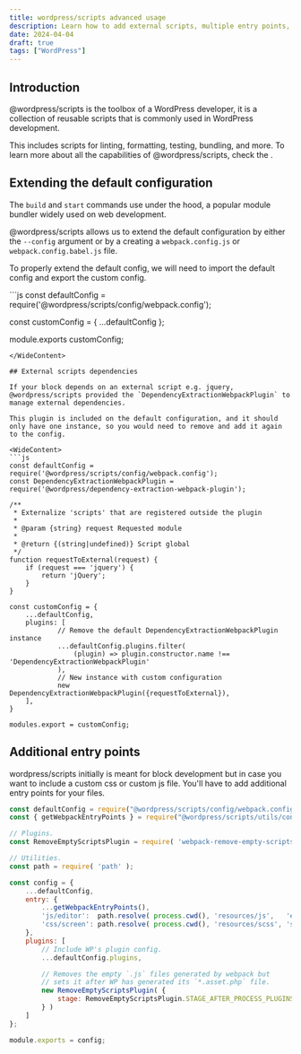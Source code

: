 ```yaml
---
title: wordpress/scripts advanced usage
description: Learn how to add external scripts, multiple entry points, remove empty scripts, and add css browser prefix on @wordpress/scripts
date: 2024-04-04
draft: true
tags: ["WordPress"]
---
```



## Introduction

@wordpress/scripts is the toolbox of a WordPress developer, it is a collection of reusable scripts that is commonly used in WordPress development.

This includes scripts for linting, formatting, testing, bundling, and more. To learn more about all the capabilities of @wordpress/scripts, check the <ExternalLink text="official documentation" href="https://developer.wordpress.org/block-editor/reference-guides/packages/packages-scripts/" />.

## Extending the default configuration

The `build` and `start` commands use <ExternalLink text="webpack" href="https://webpack.js.org/" /> under the hood, a popular module bundler widely used on web development.

@wordpress/scripts allows us to extend the default configuration by either the `--config` argument or by a creating a `webpack.config.js` or `webpack.config.babel.js` file.

To properly extend the default config, we will need to import the default config and export the custom config.

<WideContent>
```js
const defaultConfig = require('@wordpress/scripts/config/webpack.config');

const customConfig = {
    ...defaultConfig
};

module.exports customConfig;
```
</WideContent>

## External scripts dependencies

If your block depends on an external script e.g. jquery, @wordpress/scripts provided the `DependencyExtractionWebpackPlugin` to manage external dependencies.

This plugin is included on the default configuration, and it should only have one instance, so you would need to remove and add it again to the config.

<WideContent>
```js
const defaultConfig = require('@wordpress/scripts/config/webpack.config');
const DependencyExtractionWebpackPlugin = require('@wordpress/dependency-extraction-webpack-plugin');

/**
 * Externalize 'scripts' that are registered outside the plugin
 *
 * @param {string} request Requested module
 *
 * @return {(string|undefined)} Script global
 */
function requestToExternal(request) {
    if (request === 'jquery') {
        return 'jQuery';
    }
}

const customConfig = {
    ...defaultConfig,
    plugins: [
            // Remove the default DependencyExtractionWebpackPlugin instance
            ...defaultConfig.plugins.filter(
                (plugin) => plugin.constructor.name !== 'DependencyExtractionWebpackPlugin'
            ),
            // New instance with custom configuration
            new DependencyExtractionWebpackPlugin({requestToExternal}),
    ],
}

modules.export = customConfig;
```
</WideContent>

## Additional entry points

wordpress/scripts initially is meant for block development but in case you want to include a custom css or custom js file.
You'll have to add additional entry points for your files.

```js
const defaultConfig = require("@wordpress/scripts/config/webpack.config");
const { getWebpackEntryPoints } = require("@wordpress/scripts/utils/config");

// Plugins.
const RemoveEmptyScriptsPlugin = require( 'webpack-remove-empty-scripts' );

// Utilities.
const path = require( 'path' );

const config = {
	...defaultConfig,
	entry: {
		...getWebpackEntryPoints(),
        'js/editor':  path.resolve( process.cwd(), 'resources/js',   'editor.js'   ),
        'css/screen': path.resolve( process.cwd(), 'resources/scss', 'screen.scss' ),
	},
    plugins: [
        // Include WP's plugin config.
        ...defaultConfig.plugins,

        // Removes the empty `.js` files generated by webpack but
        // sets it after WP has generated its `*.asset.php` file.
        new RemoveEmptyScriptsPlugin( {
            stage: RemoveEmptyScriptsPlugin.STAGE_AFTER_PROCESS_PLUGINS
        } )
    ]
};

module.exports = config;

```